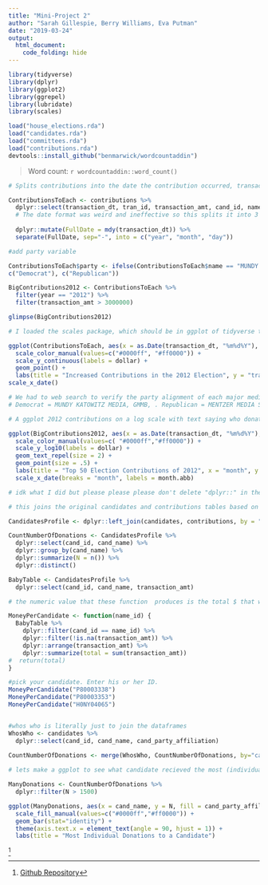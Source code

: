 ```yaml
---
title: "Mini-Project 2"
author: "Sarah Gillespie, Berry Williams, Eva Putman"
date: "2019-03-24"
output: 
  html_document:
    code_folding: hide
---
```



```r
library(tidyverse)
library(dplyr)
library(ggplot2)
library(ggrepel)
library(lubridate)
library(scales)
```

```r
load("house_elections.rda")
load("candidates.rda")
load("committees.rda")
load("contributions.rda")
devtools::install_github("benmarwick/wordcountaddin")
```

> Word count: `r wordcountaddin::word_count()`


```r

# Splits contributions into the date the contribution occurred, transaction amount, and the the recipient's ID

ContributionsToEach <- contributions %>%
  dplyr::select(transaction_dt, tran_id, transaction_amt, cand_id, name) %>%
  # The date format was weird and ineffective so this splits it into 3 columns, for year, month, and day. I used "lubridate" which should be part of tidyverse
  
  dplyr::mutate(FullDate = mdy(transaction_dt)) %>%
  separate(FullDate, sep="-", into = c("year", "month", "day"))

#add party variable

ContributionsToEach$party <- ifelse(ContributionsToEach$name == "MUNDY KATOWITZ MEDIA, INC.," | ContributionsToEach$name == "GMMB", 
c("Democrat"), c("Republican"))

BigContributions2012 <- ContributionsToEach %>%
  filter(year == "2012") %>%
  filter(transaction_amt > 3000000)
```
 
 
```r
glimpse(BigContributions2012)
```

```r
# I loaded the scales package, which should be in ggplot of tidyverse to make the transaction amount be in dollars and not exponents

ggplot(ContributionsToEach, aes(x = as.Date(transaction_dt, "%m%d%Y"), y = transaction_amt, color = party)) + 
  scale_color_manual(values=c("#0000ff", "#ff0000")) +
  scale_y_continuous(labels = dollar) +
  geom_point() +
  labs(title = "Increased Contributions in the 2012 Election", y = "transaction amount", x = "transaction date") +
scale_x_date()
```


```r

# We had to web search to verify the party alignment of each major media company
# Democrat = MUNDY KATOWITZ MEDIA, GMMB, . Republican = MENTZER MEDIA SERVICES,CROSSROADS MEDIA, NATIONAL MEDIA RESEARCH PLANNING(?), AMERICAN RAMBLER PRODUCTIONS,

# A ggplot 2012 contributions on a log scale with text saying who donated each big donation.

ggplot(BigContributions2012, aes(x = as.Date(transaction_dt, "%m%d%Y"), y = transaction_amt, label = name, color = party)) +
  scale_color_manual(values=c( "#0000ff","#ff0000")) +
  scale_y_log10(labels = dollar) +
  geom_text_repel(size = 2) +
  geom_point(size = .5) +
  labs(title = "Top 50 Election Contributions of 2012", x = "month", y = "transaction amount") +
  scale_x_date(breaks = "month", labels = month.abb)
```



```r

# idk what I did but please please please don't delete "dplyr::" in these. It seems redundant but it's the only way it worked.

# this joins the original candidates and contributions tables based on being linked by the unique candidate ID

CandidatesProfile <- dplyr::left_join(candidates, contributions, by = "cand_id")

CountNumberOfDonations <- CandidatesProfile %>%
  dplyr::select(cand_id, cand_name) %>%
  dplyr::group_by(cand_name) %>%
  dplyr::summarize(N = n()) %>%
  dplyr::distinct()

BabyTable <- CandidatesProfile %>%
  dplyr::select(cand_id, cand_name, transaction_amt)

# the numeric value that these function  produces is the total $ that was given to each house candidate. Find it by putting in the individual's candidate ID.

MoneyPerCandidate <- function(name_id) {
  BabyTable %>%
    dplyr::filter(cand_id == name_id) %>%
    dplyr::filter(!is.na(transaction_amt)) %>%
    dplyr::arrange(transaction_amt) %>%
    dplyr::summarize(total = sum(transaction_amt))
#  return(total)
}

#pick your candidate. Enter his or her ID.
MoneyPerCandidate("P80003338")
MoneyPerCandidate("P80003353")
MoneyPerCandidate("H0NY04065")


#whos who is literally just to join the dataframes
WhosWho <- candidates %>%
  dplyr::select(cand_id, cand_name, cand_party_affiliation)

CountNumberOfDonations <- merge(WhosWho, CountNumberOfDonations, by="cand_name")
  
# lets make a ggplot to see what candidate recieved the most (individual not total dollar) donations

ManyDonations <- CountNumberOfDonations %>%
  dplyr::filter(N > 1500)

ggplot(ManyDonations, aes(x = cand_name, y = N, fill = cand_party_affiliation)) +
  scale_fill_manual(values=c("#0000ff","#ff0000")) +
  geom_bar(stat="identity") + 
  theme(axis.text.x = element_text(angle = 90, hjust = 1)) +
  labs(title = "Most Individual Donations to a Candidate")


```


^[[Github Repository](https://github.com/eputnam17/sds192-mp2)
]